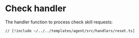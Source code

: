 # Check handler

The handler function to process check skill requests:

```tsx [src/handlers/reset.ts]
// [!include ~/../../templates/agent/src/handlers/reset.ts]
```
